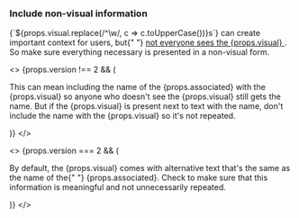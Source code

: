 ### Include non-visual information

<p>
  {`${props.visual.replace(/^\w/, c => c.toUpperCase())}s`} can create important context for users,
  but{" "}
  <a href="/foundation/accessibility/" aria-label="accessibility">
    not everyone sees the {props.visual}
  </a>
  . So make sure everything necessary is presented in a non-visual form.
</p>

<>
  {props.version !== 2 && (
    <p>
      This can mean including the name of the {props.associated} with the {props.visual} so anyone
      who doesn't see the {props.visual} still gets the name. But if the {props.visual} is present
      next to text with the name, don't include the name with the {props.visual} so it's not
      repeated.
    </p>
  )}
</>

<>
  {props.version === 2 && (
    <p>
      By default, the {props.visual} comes with alternative text that's the same as the name of the{" "}
      {props.associated}. Check to make sure that this information is meaningful and not
      unnecessarily repeated.
    </p>
  )}
</>
